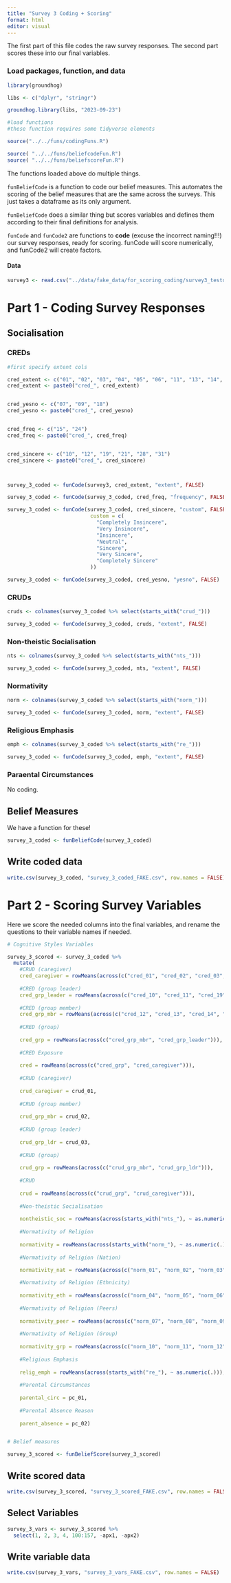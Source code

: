 ```yaml
---
title: "Survey 3 Coding + Scoring"
format: html
editor: visual
---
```


The first part of this file codes the raw survey responses. The second part scores these into our final variables.

### Load packages, function, and data

```r

library(groundhog)

libs <- c("dplyr", "stringr")

groundhog.library(libs, "2023-09-23")

#load functions   
#these function requires some tidyverse elements 

source("../../funs/codingFuns.R")

source( "../../funs/beliefcodeFun.R")
source( "../../funs/beliefscoreFun.R")


```

The functions loaded above do multiple things.

`funBeliefCode` is a function to code our belief measures. This automates the scoring of the belief measures that are the same across the surveys. This just takes a dataframe as its only argument.

`funBeliefCode` does a similar thing but scores variables and defines them according to their final definitions for analysis.

`funCode` and `funCode2` are functions to **code** (excuse the incorrect naming!!!) our survey responses, ready for scoring. funCode will score numerically, and funCode2 will create factors.

#### Data

```r
survey3 <- read.csv("../data/fake_data/for_scoring_coding/survey3_testdat_sc.csv")

```

# Part 1 - Coding Survey Responses

## Socialisation

### CREDs

```r

#first specify extent cols

cred_extent <- c("01", "02", "03", "04", "05", "06", "11", "13", "14", "16", "20", "22", "23", "25", "27", "30")
cred_extent <- paste0("cred_", cred_extent)


cred_yesno <- c("07", "09", "18")
cred_yesno <- paste0("cred_", cred_yesno)


cred_freq <- c("15", "24")
cred_freq <- paste0("cred_", cred_freq)


cred_sincere <- c("10", "12", "19", "21", "28", "31")
cred_sincere <- paste0("cred_", cred_sincere)



survey_3_coded <- funCode(survey3, cred_extent, "extent", FALSE)

survey_3_coded <- funCode(survey_3_coded, cred_freq, "frequency", FALSE)

survey_3_coded <- funCode(survey_3_coded, cred_sincere, "custom", FALSE,
                           custom = c(
                             "Completely Insincere",
                             "Very Insincere",
                             "Insincere",
                             "Neutral",
                             "Sincere",
                             "Very Sincere",
                             "Completely Sincere"
                           ))

survey_3_coded <- funCode(survey_3_coded, cred_yesno, "yesno", FALSE)

```

### CRUDs

```r

cruds <- colnames(survey_3_coded %>% select(starts_with("crud_")))

survey_3_coded <- funCode(survey_3_coded, cruds, "extent", FALSE)

```

### Non-theistic Socialisation

```r

nts <- colnames(survey_3_coded %>% select(starts_with("nts_")))

survey_3_coded <- funCode(survey_3_coded, nts, "extent", FALSE)

```

### Normativity

```r

norm <- colnames(survey_3_coded %>% select(starts_with("norm_")))

survey_3_coded <- funCode(survey_3_coded, norm, "extent", FALSE)

```

### Religious Emphasis

```r

emph <- colnames(survey_3_coded %>% select(starts_with("re_")))

survey_3_coded <- funCode(survey_3_coded, emph, "extent", FALSE)

```

### Paraental Circumstances

No coding.

## Belief Measures

We have a function for these!

```r

survey_3_coded <- funBeliefCode(survey_3_coded)

```

## Write coded data

```r

write.csv(survey_3_coded, "survey_3_coded_FAKE.csv", row.names = FALSE)
```

# Part 2 - Scoring Survey Variables

Here we score the needed columns into the final variables, and rename the questions to their variable names if needed.

```r

# Cognitive Styles Variables

survey_3_scored <- survey_3_coded %>%
  mutate(
    #CRUD (caregiver)
    cred_caregiver = rowMeans(across(c("cred_01", "cred_02", "cred_03", "cred_04", "cred_05", "cred_06"))), 
    
    #CRED (group leader)
    cred_grp_leader = rowMeans(across(c("cred_10", "cred_11", "cred_19", "cred_20"))), 
    
    #CRED (group member)
    cred_grp_mbr = rowMeans(across(c("cred_12", "cred_13", "cred_14", "cred_15", "cred_16", "cred_21", "cred_22", "cred_23", "cred_24"))),
    
    #CRED (group)
    
    cred_grp = rowMeans(across(c("cred_grp_mbr", "cred_grp_leader"))),
    
    #CRED Exposure
    
    cred = rowMeans(across(c("cred_grp", "cred_caregiver"))),
    
    #CRUD (caregiver)
    
    crud_caregiver = crud_01, 
    
    #CRUD (group member)
    
    crud_grp_mbr = crud_02,
    
    #CRUD (group leader)
    
    crud_grp_ldr = crud_03, 
    
    #CRUD (group)
    
    crud_grp = rowMeans(across(c("crud_grp_mbr", "crud_grp_ldr"))),
    
    #CRUD
    
    crud = rowMeans(across(c("crud_grp", "crud_caregiver"))),
    
    #Non-theistic Socialisation
    
    nontheistic_soc = rowMeans(across(starts_with("nts_"), ~ as.numeric(.))),
    
    #Normativity of Religion
    
    normativity = rowMeans(across(starts_with("norm_"), ~ as.numeric(.))),
    
    #Normativity of Religion (Nation)
    
    normativity_nat = rowMeans(across(c("norm_01", "norm_02", "norm_03"))),

    #Normativity of Religion (Ethnicity)
    
    normativity_eth = rowMeans(across(c("norm_04", "norm_05", "norm_06"))),    
    
    #Normativity of Religion (Peers)
    
    normativity_peer = rowMeans(across(c("norm_07", "norm_08", "norm_09"))),    
    
    #Normativity of Religion (Group)
    
    normativity_grp = rowMeans(across(c("norm_10", "norm_11", "norm_12"))),
    
    #Religious Emphasis
    
    relig_emph = rowMeans(across(starts_with("re_"), ~ as.numeric(.))),
    
    #Parental Circumstances
    
    parental_circ = pc_01, 
    
    #Parental Absence Reason
    
    parent_absence = pc_02)


# Belief measures

survey_3_scored <- funBeliefScore(survey_3_scored)

```

## Write scored data

```r

write.csv(survey_3_scored, "survey_3_scored_FAKE.csv", row.names = FALSE)
```

## Select Variables

```r

survey_3_vars <- survey_3_scored %>%
  select(1, 2, 3, 4, 100:157, -apx1, -apx2)

```

## Write variable data

```r

write.csv(survey_3_vars, "survey_3_vars_FAKE.csv", row.names = FALSE)
```
